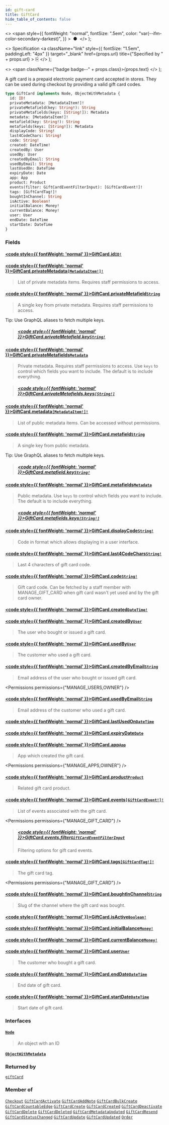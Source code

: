 ```yaml
---
id: gift-card
title: GiftCard
hide_table_of_contents: false
---
```


  <>
    <span
      style={{
        fontWeight: "normal",
        fontSize: ".5em",
        color: "var(--ifm-color-secondary-darkest)",
      }}
    >
      &nbsp;●&nbsp;
    </span>
  </>
);

  <>
    Specification
    <a
      className="link"
      style={{ fontSize: "1.5em", paddingLeft: "4px" }}
      target="\_blank"
      href={props.url}
      title={"Specified by " + props.url}
    >
      ⎘
    </a>
  </>
);

  <>
    <span className={"badge badge--" + props.class}>{props.text}</span>
  </>
);

A gift card is a prepaid electronic payment card accepted in stores. They can be used during checkout by providing a valid gift card codes.

```graphql
type GiftCard implements Node, ObjectWithMetadata {
  id: ID!
  privateMetadata: [MetadataItem!]!
  privateMetafield(key: String!): String
  privateMetafields(keys: [String!]): Metadata
  metadata: [MetadataItem!]!
  metafield(key: String!): String
  metafields(keys: [String!]): Metadata
  displayCode: String!
  last4CodeChars: String!
  code: String!
  created: DateTime!
  createdBy: User
  usedBy: User
  createdByEmail: String
  usedByEmail: String
  lastUsedOn: DateTime
  expiryDate: Date
  app: App
  product: Product
  events(filter: GiftCardEventFilterInput): [GiftCardEvent!]!
  tags: [GiftCardTag!]!
  boughtInChannel: String
  isActive: Boolean!
  initialBalance: Money!
  currentBalance: Money!
  user: User
  endDate: DateTime
  startDate: DateTime
}
```

### Fields

#### [<code style={{ fontWeight: 'normal' }}>GiftCard.<b>id</b></code>](#)<Bullet />[`ID!`](../../../api-reference/miscellaneous/scalars/id) <Badge class="secondary" text="non-null"/> <Badge class="secondary" text="scalar"/> <Badge class="secondary" text="miscellaneous"/>

>

#### [<code style={{ fontWeight: 'normal' }}>GiftCard.<b>privateMetadata</b></code>](#)<Bullet />[`[MetadataItem!]!`](../../../api-reference/miscellaneous/objects/metadata-item) <Badge class="secondary" text="non-null"/> <Badge class="secondary" text="object"/> <Badge class="secondary" text="miscellaneous"/>

> List of private metadata items. Requires staff permissions to access.

#### [<code style={{ fontWeight: 'normal' }}>GiftCard.<b>privateMetafield</b></code>](#)<Bullet />[`String`](../../../api-reference/miscellaneous/scalars/string) <Badge class="secondary" text="scalar"/> <Badge class="secondary" text="miscellaneous"/>

> A single key from private metadata. Requires staff permissions to access.

Tip: Use GraphQL aliases to fetch multiple keys.

<Badge text="Added in Saleor 3.3" class="secondary margin-bottom--sm" />

<FeaturePreview />

> ##### [<code style={{ fontWeight: 'normal' }}>GiftCard.privateMetafield.<b>key</b></code>](#)<Bullet />[`String!`](../../../api-reference/miscellaneous/scalars/string) <Badge class="secondary" text="non-null"/> <Badge class="secondary" text="scalar"/> <Badge class="secondary" text="miscellaneous"/>

#### [<code style={{ fontWeight: 'normal' }}>GiftCard.<b>privateMetafields</b></code>](#)<Bullet />[`Metadata`](../../../api-reference/miscellaneous/scalars/metadata) <Badge class="secondary" text="scalar"/> <Badge class="secondary" text="miscellaneous"/>

> Private metadata. Requires staff permissions to access. Use `keys` to control which fields you want to include. The default is to include everything.

<Badge text="Added in Saleor 3.3" class="secondary margin-bottom--sm" />

<FeaturePreview />

> ##### [<code style={{ fontWeight: 'normal' }}>GiftCard.privateMetafields.<b>keys</b></code>](#)<Bullet />[`[String!]`](../../../api-reference/miscellaneous/scalars/string) <Badge class="secondary" text="list"/> <Badge class="secondary" text="scalar"/> <Badge class="secondary" text="miscellaneous"/>

#### [<code style={{ fontWeight: 'normal' }}>GiftCard.<b>metadata</b></code>](#)<Bullet />[`[MetadataItem!]!`](../../../api-reference/miscellaneous/objects/metadata-item) <Badge class="secondary" text="non-null"/> <Badge class="secondary" text="object"/> <Badge class="secondary" text="miscellaneous"/>

> List of public metadata items. Can be accessed without permissions.

#### [<code style={{ fontWeight: 'normal' }}>GiftCard.<b>metafield</b></code>](#)<Bullet />[`String`](../../../api-reference/miscellaneous/scalars/string) <Badge class="secondary" text="scalar"/> <Badge class="secondary" text="miscellaneous"/>

> A single key from public metadata.

Tip: Use GraphQL aliases to fetch multiple keys.

<Badge text="Added in Saleor 3.3" class="secondary margin-bottom--sm" />

<FeaturePreview />

> ##### [<code style={{ fontWeight: 'normal' }}>GiftCard.metafield.<b>key</b></code>](#)<Bullet />[`String!`](../../../api-reference/miscellaneous/scalars/string) <Badge class="secondary" text="non-null"/> <Badge class="secondary" text="scalar"/> <Badge class="secondary" text="miscellaneous"/>

#### [<code style={{ fontWeight: 'normal' }}>GiftCard.<b>metafields</b></code>](#)<Bullet />[`Metadata`](../../../api-reference/miscellaneous/scalars/metadata) <Badge class="secondary" text="scalar"/> <Badge class="secondary" text="miscellaneous"/>

> Public metadata. Use `keys` to control which fields you want to include. The default is to include everything.

<Badge text="Added in Saleor 3.3" class="secondary margin-bottom--sm" />

<FeaturePreview />

> ##### [<code style={{ fontWeight: 'normal' }}>GiftCard.metafields.<b>keys</b></code>](#)<Bullet />[`[String!]`](../../../api-reference/miscellaneous/scalars/string) <Badge class="secondary" text="list"/> <Badge class="secondary" text="scalar"/> <Badge class="secondary" text="miscellaneous"/>

#### [<code style={{ fontWeight: 'normal' }}>GiftCard.<b>displayCode</b></code>](#)<Bullet />[`String!`](../../../api-reference/miscellaneous/scalars/string) <Badge class="secondary" text="non-null"/> <Badge class="secondary" text="scalar"/> <Badge class="secondary" text="miscellaneous"/>

> Code in format which allows displaying in a user interface.

#### [<code style={{ fontWeight: 'normal' }}>GiftCard.<b>last4CodeChars</b></code>](#)<Bullet />[`String!`](../../../api-reference/miscellaneous/scalars/string) <Badge class="secondary" text="non-null"/> <Badge class="secondary" text="scalar"/> <Badge class="secondary" text="miscellaneous"/>

> Last 4 characters of gift card code.

#### [<code style={{ fontWeight: 'normal' }}>GiftCard.<b>code</b></code>](#)<Bullet />[`String!`](../../../api-reference/miscellaneous/scalars/string) <Badge class="secondary" text="non-null"/> <Badge class="secondary" text="scalar"/> <Badge class="secondary" text="miscellaneous"/>

> Gift card code. Can be fetched by a staff member with MANAGE_GIFT_CARD when gift card wasn't yet used and by the gift card owner.

#### [<code style={{ fontWeight: 'normal' }}>GiftCard.<b>created</b></code>](#)<Bullet />[`DateTime!`](../../../api-reference/miscellaneous/scalars/date-time) <Badge class="secondary" text="non-null"/> <Badge class="secondary" text="scalar"/> <Badge class="secondary" text="miscellaneous"/>

>

#### [<code style={{ fontWeight: 'normal' }}>GiftCard.<b>createdBy</b></code>](#)<Bullet />[`User`](../../../api-reference/users/objects/user) <Badge class="secondary" text="object"/> <Badge class="secondary" text="users"/>

> The user who bought or issued a gift card.

<Badge text="Added in Saleor 3.1" class="secondary margin-bottom--sm" />

<FeaturePreview />

>

#### [<code style={{ fontWeight: 'normal' }}>GiftCard.<b>usedBy</b></code>](#)<Bullet />[`User`](../../../api-reference/users/objects/user) <Badge class="secondary" text="object"/> <Badge class="secondary" text="users"/>

> The customer who used a gift card.

<Badge text="Added in Saleor 3.1" class="secondary margin-bottom--sm" />

<FeaturePreview />

>

#### [<code style={{ fontWeight: 'normal' }}>GiftCard.<b>createdByEmail</b></code>](#)<Bullet />[`String`](../../../api-reference/miscellaneous/scalars/string) <Badge class="secondary" text="scalar"/> <Badge class="secondary" text="miscellaneous"/>

> Email address of the user who bought or issued gift card.

<Badge text="Added in Saleor 3.1" class="secondary margin-bottom--sm" />

<FeaturePreview />

<Permissions permissions={"MANAGE_USERS,OWNER"} />

>

#### [<code style={{ fontWeight: 'normal' }}>GiftCard.<b>usedByEmail</b></code>](#)<Bullet />[`String`](../../../api-reference/miscellaneous/scalars/string) <Badge class="secondary" text="scalar"/> <Badge class="secondary" text="miscellaneous"/>

> Email address of the customer who used a gift card.

<Badge text="Added in Saleor 3.1" class="secondary margin-bottom--sm" />

<FeaturePreview />

>

#### [<code style={{ fontWeight: 'normal' }}>GiftCard.<b>lastUsedOn</b></code>](#)<Bullet />[`DateTime`](../../../api-reference/miscellaneous/scalars/date-time) <Badge class="secondary" text="scalar"/> <Badge class="secondary" text="miscellaneous"/>

>

#### [<code style={{ fontWeight: 'normal' }}>GiftCard.<b>expiryDate</b></code>](#)<Bullet />[`Date`](../../../api-reference/miscellaneous/scalars/date) <Badge class="secondary" text="scalar"/> <Badge class="secondary" text="miscellaneous"/>

>

#### [<code style={{ fontWeight: 'normal' }}>GiftCard.<b>app</b></code>](#)<Bullet />[`App`](../../../api-reference/apps/objects/app) <Badge class="secondary" text="object"/> <Badge class="secondary" text="apps"/>

> App which created the gift card.

<Badge text="Added in Saleor 3.1" class="secondary margin-bottom--sm" />

<FeaturePreview />

<Permissions permissions={"MANAGE_APPS,OWNER"} />

>

#### [<code style={{ fontWeight: 'normal' }}>GiftCard.<b>product</b></code>](#)<Bullet />[`Product`](../../../api-reference/products/objects/product) <Badge class="secondary" text="object"/> <Badge class="secondary" text="products"/>

> Related gift card product.

<Badge text="Added in Saleor 3.1" class="secondary margin-bottom--sm" />

<FeaturePreview />

>

#### [<code style={{ fontWeight: 'normal' }}>GiftCard.<b>events</b></code>](#)<Bullet />[`[GiftCardEvent!]!`](../../../api-reference/miscellaneous/objects/gift-card-event) <Badge class="secondary" text="non-null"/> <Badge class="secondary" text="object"/> <Badge class="secondary" text="miscellaneous"/>

> List of events associated with the gift card.

<Badge text="Added in Saleor 3.1" class="secondary margin-bottom--sm" />

<FeaturePreview />

<Permissions permissions={"MANAGE_GIFT_CARD"} />

> ##### [<code style={{ fontWeight: 'normal' }}>GiftCard.events.<b>filter</b></code>](#)<Bullet />[`GiftCardEventFilterInput`](../../../api-reference/gift-cards/inputs/gift-card-event-filter-input) <Badge class="secondary" text="input"/> <Badge class="secondary" text="gift-cards"/>
>
> Filtering options for gift card events.

#### [<code style={{ fontWeight: 'normal' }}>GiftCard.<b>tags</b></code>](#)<Bullet />[`[GiftCardTag!]!`](../../../api-reference/gift-cards/objects/gift-card-tag) <Badge class="secondary" text="non-null"/> <Badge class="secondary" text="object"/> <Badge class="secondary" text="gift-cards"/>

> The gift card tag.

<Badge text="Added in Saleor 3.1" class="secondary margin-bottom--sm" />

<FeaturePreview />

<Permissions permissions={"MANAGE_GIFT_CARD"} />

>

#### [<code style={{ fontWeight: 'normal' }}>GiftCard.<b>boughtInChannel</b></code>](#)<Bullet />[`String`](../../../api-reference/miscellaneous/scalars/string) <Badge class="secondary" text="scalar"/> <Badge class="secondary" text="miscellaneous"/>

> Slug of the channel where the gift card was bought.

<Badge text="Added in Saleor 3.1" class="secondary margin-bottom--sm" />

<FeaturePreview />

>

#### [<code style={{ fontWeight: 'normal' }}>GiftCard.<b>isActive</b></code>](#)<Bullet />[`Boolean!`](../../../api-reference/miscellaneous/scalars/boolean) <Badge class="secondary" text="non-null"/> <Badge class="secondary" text="scalar"/> <Badge class="secondary" text="miscellaneous"/>

>

#### [<code style={{ fontWeight: 'normal' }}>GiftCard.<b>initialBalance</b></code>](#)<Bullet />[`Money!`](../../../api-reference/miscellaneous/objects/money) <Badge class="secondary" text="non-null"/> <Badge class="secondary" text="object"/> <Badge class="secondary" text="miscellaneous"/>

>

#### [<code style={{ fontWeight: 'normal' }}>GiftCard.<b>currentBalance</b></code>](#)<Bullet />[`Money!`](../../../api-reference/miscellaneous/objects/money) <Badge class="secondary" text="non-null"/> <Badge class="secondary" text="object"/> <Badge class="secondary" text="miscellaneous"/>

>

#### [<code style={{ fontWeight: 'normal' }}>GiftCard.<b>user</b></code>](#)<Bullet />[`User`](../../../api-reference/users/objects/user) <Badge class="secondary" text="object"/> <Badge class="secondary" text="users"/>

> The customer who bought a gift card.

#### [<code style={{ fontWeight: 'normal' }}>GiftCard.<b>endDate</b></code>](#)<Bullet />[`DateTime`](../../../api-reference/miscellaneous/scalars/date-time) <Badge class="secondary" text="scalar"/> <Badge class="secondary" text="miscellaneous"/>

> End date of gift card.

#### [<code style={{ fontWeight: 'normal' }}>GiftCard.<b>startDate</b></code>](#)<Bullet />[`DateTime`](../../../api-reference/miscellaneous/scalars/date-time) <Badge class="secondary" text="scalar"/> <Badge class="secondary" text="miscellaneous"/>

> Start date of gift card.

### Interfaces

#### [`Node`](../../../api-reference/miscellaneous/interfaces/node) <Badge class="secondary" text="interface"/> <Badge class="secondary" text="miscellaneous"/>

> An object with an ID

#### [`ObjectWithMetadata`](../../../api-reference/miscellaneous/interfaces/object-with-metadata) <Badge class="secondary" text="interface"/> <Badge class="secondary" text="miscellaneous"/>

>

### Returned by

[`giftCard`](../../../api-reference/gift-cards/queries/gift-card) <Badge class="secondary" text="query"/>

### Member of

[`Checkout`](../../../api-reference/checkout/objects/checkout) <Badge class="secondary" text="object"/><Bullet />[`GiftCardActivate`](../../../api-reference/gift-cards/objects/gift-card-activate) <Badge class="secondary" text="object"/><Bullet />[`GiftCardAddNote`](../../../api-reference/gift-cards/objects/gift-card-add-note) <Badge class="secondary" text="object"/><Bullet />[`GiftCardBulkCreate`](../../../api-reference/gift-cards/objects/gift-card-bulk-create) <Badge class="secondary" text="object"/><Bullet />[`GiftCardCountableEdge`](../../../api-reference/miscellaneous/objects/gift-card-countable-edge) <Badge class="secondary" text="object"/><Bullet />[`GiftCardCreate`](../../../api-reference/gift-cards/objects/gift-card-create) <Badge class="secondary" text="object"/><Bullet />[`GiftCardCreated`](../../../api-reference/gift-cards/objects/gift-card-created) <Badge class="secondary" text="object"/><Bullet />[`GiftCardDeactivate`](../../../api-reference/gift-cards/objects/gift-card-deactivate) <Badge class="secondary" text="object"/><Bullet />[`GiftCardDelete`](../../../api-reference/gift-cards/objects/gift-card-delete) <Badge class="secondary" text="object"/><Bullet />[`GiftCardDeleted`](../../../api-reference/gift-cards/objects/gift-card-deleted) <Badge class="secondary" text="object"/><Bullet />[`GiftCardMetadataUpdated`](../../../api-reference/gift-cards/objects/gift-card-metadata-updated) <Badge class="secondary" text="object"/><Bullet />[`GiftCardResend`](../../../api-reference/gift-cards/objects/gift-card-resend) <Badge class="secondary" text="object"/><Bullet />[`GiftCardStatusChanged`](../../../api-reference/gift-cards/objects/gift-card-status-changed) <Badge class="secondary" text="object"/><Bullet />[`GiftCardUpdate`](../../../api-reference/gift-cards/objects/gift-card-update) <Badge class="secondary" text="object"/><Bullet />[`GiftCardUpdated`](../../../api-reference/gift-cards/objects/gift-card-updated) <Badge class="secondary" text="object"/><Bullet />[`Order`](../../../api-reference/orders/objects/order) <Badge class="secondary" text="object"/>


